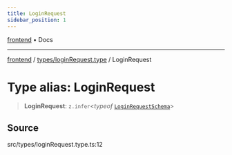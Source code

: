 ```yaml
---
title: LoginRequest
sidebar_position: 1
---
```


[frontend](../../..) • Docs

***

[frontend](../../..) / [types/loginRequest.type](..) / LoginRequest

# Type alias: LoginRequest

> **LoginRequest**: `z.infer`\<*typeof* [`LoginRequestSchema`](../variables/LoginRequestSchema)\>

## Source

src/types/loginRequest.type.ts:12
